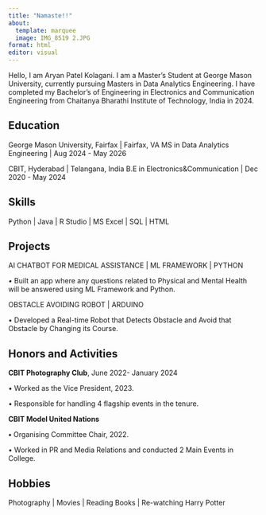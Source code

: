 ```yaml
---
title: "Namaste!!"
about:
  template: marquee
  image: IMG_8519 2.JPG
format: html
editor: visual
---
```


Hello, I am Aryan Patel Kolagani. I am a Master's Student at George Mason University, currently pursuing Masters in Data Analytics Engineering. I have completed my Bachelor's of Engineering in Electronics and Communication Engineering from Chaitanya Bharathi Institute of Technology, India in 2024.

## Education

George Mason University, Fairfax \| Fairfax, VA MS in Data Analytics Engineering \| Aug 2024 - May 2026

CBIT, Hyderabad \| Telangana, India B.E in Electronics&Communication \| Dec 2020 - May 2024

## Skills

Python \| Java \| R Studio \| MS Excel \| SQL \| HTML

## Projects

AI CHATBOT FOR MEDICAL ASSISTANCE \| ML FRAMEWORK \| PYTHON

*•* Built an app where any questions related to Physical and Mental Health will be answered using ML Framework and Python.

OBSTACLE AVOIDING ROBOT \| ARDUINO

• Developed a Real-time Robot that Detects Obstacle and Avoid that Obstacle by Changing its Course.

## Honors and Activities

**CBIT Photography Club**, June 2022- January 2024

• Worked as the Vice President, 2023.

• Responsible for handling 4 flagship events in the tenure.

**CBIT Model United Nations**

**•** Organising Committee Chair, 2022.

• Worked in PR and Media Relations and conducted 2 Main Events in College.

## Hobbies

Photography \| Movies \| Reading Books \| Re-watching Harry Potter

